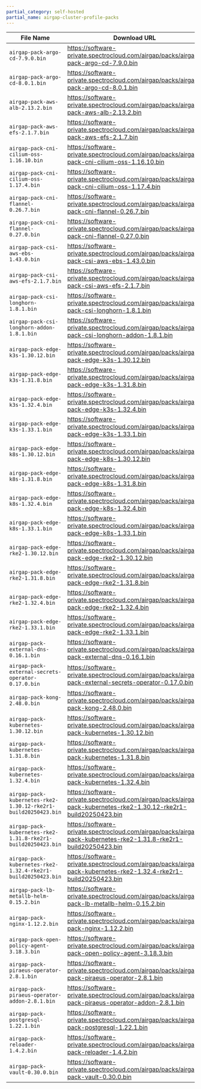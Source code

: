 ```yaml
---
partial_category: self-hosted
partial_name: airgap-cluster-profile-packs
---
```


| File Name                                                      | Download URL                                                                                                        |
| -------------------------------------------------------------- | ------------------------------------------------------------------------------------------------------------------- |
| `airgap-pack-argo-cd-7.9.0.bin`                                | https://software-private.spectrocloud.com/airgap/packs/airgap-pack-argo-cd-7.9.0.bin                                |
| `airgap-pack-argo-cd-8.0.1.bin`                                | https://software-private.spectrocloud.com/airgap/packs/airgap-pack-argo-cd-8.0.1.bin                                |
| `airgap-pack-aws-alb-2.13.2.bin`                               | https://software-private.spectrocloud.com/airgap/packs/airgap-pack-aws-alb-2.13.2.bin                               |
| `airgap-pack-aws-efs-2.1.7.bin`                                | https://software-private.spectrocloud.com/airgap/packs/airgap-pack-aws-efs-2.1.7.bin                                |
| `airgap-pack-cni-cilium-oss-1.16.10.bin`                       | https://software-private.spectrocloud.com/airgap/packs/airgap-pack-cni-cilium-oss-1.16.10.bin                       |
| `airgap-pack-cni-cilium-oss-1.17.4.bin`                        | https://software-private.spectrocloud.com/airgap/packs/airgap-pack-cni-cilium-oss-1.17.4.bin                        |
| `airgap-pack-cni-flannel-0.26.7.bin`                           | https://software-private.spectrocloud.com/airgap/packs/airgap-pack-cni-flannel-0.26.7.bin                           |
| `airgap-pack-cni-flannel-0.27.0.bin`                           | https://software-private.spectrocloud.com/airgap/packs/airgap-pack-cni-flannel-0.27.0.bin                           |
| `airgap-pack-csi-aws-ebs-1.43.0.bin`                           | https://software-private.spectrocloud.com/airgap/packs/airgap-pack-csi-aws-ebs-1.43.0.bin                           |
| `airgap-pack-csi-aws-efs-2.1.7.bin`                            | https://software-private.spectrocloud.com/airgap/packs/airgap-pack-csi-aws-efs-2.1.7.bin                            |
| `airgap-pack-csi-longhorn-1.8.1.bin`                           | https://software-private.spectrocloud.com/airgap/packs/airgap-pack-csi-longhorn-1.8.1.bin                           |
| `airgap-pack-csi-longhorn-addon-1.8.1.bin`                     | https://software-private.spectrocloud.com/airgap/packs/airgap-pack-csi-longhorn-addon-1.8.1.bin                     |
| `airgap-pack-edge-k3s-1.30.12.bin`                             | https://software-private.spectrocloud.com/airgap/packs/airgap-pack-edge-k3s-1.30.12.bin                             |
| `airgap-pack-edge-k3s-1.31.8.bin`                              | https://software-private.spectrocloud.com/airgap/packs/airgap-pack-edge-k3s-1.31.8.bin                              |
| `airgap-pack-edge-k3s-1.32.4.bin`                              | https://software-private.spectrocloud.com/airgap/packs/airgap-pack-edge-k3s-1.32.4.bin                              |
| `airgap-pack-edge-k3s-1.33.1.bin`                              | https://software-private.spectrocloud.com/airgap/packs/airgap-pack-edge-k3s-1.33.1.bin                              |
| `airgap-pack-edge-k8s-1.30.12.bin`                             | https://software-private.spectrocloud.com/airgap/packs/airgap-pack-edge-k8s-1.30.12.bin                             |
| `airgap-pack-edge-k8s-1.31.8.bin`                              | https://software-private.spectrocloud.com/airgap/packs/airgap-pack-edge-k8s-1.31.8.bin                              |
| `airgap-pack-edge-k8s-1.32.4.bin`                              | https://software-private.spectrocloud.com/airgap/packs/airgap-pack-edge-k8s-1.32.4.bin                              |
| `airgap-pack-edge-k8s-1.33.1.bin`                              | https://software-private.spectrocloud.com/airgap/packs/airgap-pack-edge-k8s-1.33.1.bin                              |
| `airgap-pack-edge-rke2-1.30.12.bin`                            | https://software-private.spectrocloud.com/airgap/packs/airgap-pack-edge-rke2-1.30.12.bin                            |
| `airgap-pack-edge-rke2-1.31.8.bin`                             | https://software-private.spectrocloud.com/airgap/packs/airgap-pack-edge-rke2-1.31.8.bin                             |
| `airgap-pack-edge-rke2-1.32.4.bin`                             | https://software-private.spectrocloud.com/airgap/packs/airgap-pack-edge-rke2-1.32.4.bin                             |
| `airgap-pack-edge-rke2-1.33.1.bin`                             | https://software-private.spectrocloud.com/airgap/packs/airgap-pack-edge-rke2-1.33.1.bin                             |
| `airgap-pack-external-dns-0.16.1.bin`                          | https://software-private.spectrocloud.com/airgap/packs/airgap-pack-external-dns-0.16.1.bin                          |
| `airgap-pack-external-secrets-operator-0.17.0.bin`             | https://software-private.spectrocloud.com/airgap/packs/airgap-pack-external-secrets-operator-0.17.0.bin             |
| `airgap-pack-kong-2.48.0.bin`                                  | https://software-private.spectrocloud.com/airgap/packs/airgap-pack-kong-2.48.0.bin                                  |
| `airgap-pack-kubernetes-1.30.12.bin`                           | https://software-private.spectrocloud.com/airgap/packs/airgap-pack-kubernetes-1.30.12.bin                           |
| `airgap-pack-kubernetes-1.31.8.bin`                            | https://software-private.spectrocloud.com/airgap/packs/airgap-pack-kubernetes-1.31.8.bin                            |
| `airgap-pack-kubernetes-1.32.4.bin`                            | https://software-private.spectrocloud.com/airgap/packs/airgap-pack-kubernetes-1.32.4.bin                            |
| `airgap-pack-kubernetes-rke2-1.30.12-rke2r1-build20250423.bin` | https://software-private.spectrocloud.com/airgap/packs/airgap-pack-kubernetes-rke2-1.30.12-rke2r1-build20250423.bin |
| `airgap-pack-kubernetes-rke2-1.31.8-rke2r1-build20250423.bin`  | https://software-private.spectrocloud.com/airgap/packs/airgap-pack-kubernetes-rke2-1.31.8-rke2r1-build20250423.bin  |
| `airgap-pack-kubernetes-rke2-1.32.4-rke2r1-build20250423.bin`  | https://software-private.spectrocloud.com/airgap/packs/airgap-pack-kubernetes-rke2-1.32.4-rke2r1-build20250423.bin  |
| `airgap-pack-lb-metallb-helm-0.15.2.bin`                       | https://software-private.spectrocloud.com/airgap/packs/airgap-pack-lb-metallb-helm-0.15.2.bin                       |
| `airgap-pack-nginx-1.12.2.bin`                                 | https://software-private.spectrocloud.com/airgap/packs/airgap-pack-nginx-1.12.2.bin                                 |
| `airgap-pack-open-policy-agent-3.18.3.bin`                     | https://software-private.spectrocloud.com/airgap/packs/airgap-pack-open-policy-agent-3.18.3.bin                     |
| `airgap-pack-piraeus-operator-2.8.1.bin`                       | https://software-private.spectrocloud.com/airgap/packs/airgap-pack-piraeus-operator-2.8.1.bin                       |
| `airgap-pack-piraeus-operator-addon-2.8.1.bin`                 | https://software-private.spectrocloud.com/airgap/packs/airgap-pack-piraeus-operator-addon-2.8.1.bin                 |
| `airgap-pack-postgresql-1.22.1.bin`                            | https://software-private.spectrocloud.com/airgap/packs/airgap-pack-postgresql-1.22.1.bin                            |
| `airgap-pack-reloader-1.4.2.bin`                               | https://software-private.spectrocloud.com/airgap/packs/airgap-pack-reloader-1.4.2.bin                               |
| `airgap-pack-vault-0.30.0.bin`                                 | https://software-private.spectrocloud.com/airgap/packs/airgap-pack-vault-0.30.0.bin                                 |
